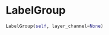 # LabelGroup { #napari_activelearning.LabelGroup }

```python
LabelGroup(self, layer_channel=None)
```

